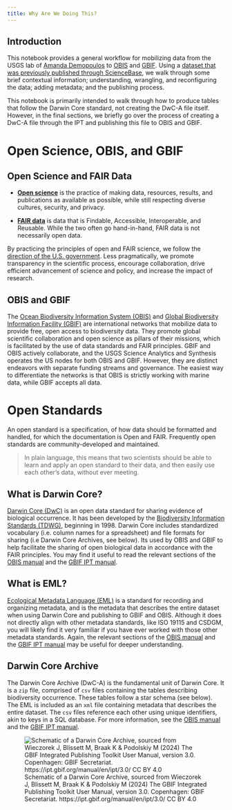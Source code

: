```yaml
---
title: Why Are We Doing This?
---
```


## Introduction

This notebook provides a general workflow for mobilizing data from the USGS lab of [Amanda Demopoulos](https://www.usgs.gov/staff-profiles/amanda-demopoulos/) to [OBIS](https://obis.org/) and [GBIF](https://www.gbif.org/). Using a [dataset that was previously published through ScienceBase](https://www.sciencebase.gov/catalog/item/5a709594e4b0a9a2e9d88e4e), we walk through some brief contextual information; understanding, wrangling, and reconfiguring the data; adding metadata; and the publishing process.

This notebook is primarily intended to walk through how to produce tables that follow the Darwin Core standard, not creating the DwC-A file itself. However, in the final sections, we briefly go over the process of creating a DwC-A file through the IPT and publishing this file to OBIS and GBIF.

# Open Science, OBIS, and GBIF

## Open Science and FAIR Data

-   [**Open science**](https://nasa.github.io/Transform-to-Open-Science/os101-modules/) is the practice of making data, resources, results, and publications as available as possible, while still respecting diverse cultures, security, and privacy.

-   [**FAIR data**](https://www.go-fair.org/fair-principles/) is data that is Findable, Accessible, Interoperable, and Reusable. While the two often go hand-in-hand, FAIR data is not necessarily open data.

By practicing the principles of open and FAIR science, we follow the [direction of the U.S. government](https://www.congress.gov/bill/115th-congress/house-bill/4174). Less pragmatically, we promote transparency in the scientific process, encourage collaboration, drive efficient advancement of science and policy, and increase the impact of research.

## OBIS and GBIF

The [Ocean Biodiversity Information System (OBIS)](https://obis.org/) and [Global Biodiversity Information Facility (GBIF)](https://www.gbif.org/) are international networks that mobilize data to provide free, open access to biodiversity data. They promote global scientific collaboration and open science as pillars of their missions, which is facilitated by the use of data standards and FAIR principles. GBIF and OBIS actively collaborate, and the USGS Science Analytics and Synthesis operates the US nodes for both OBIS and GBIF. However, they are distinct endeavors with separate funding streams and governance. The easiest way to differentiate the networks is that OBIS is strictly working with marine data, while GBIF accepts all data.

# Open Standards

An open standard is a specification, of how data should be formatted and handled, for which the documentation is Open and FAIR. Frequently open standards are community-developed and maintained. 

> In plain language, this means that two scientists should be able to learn and apply an open standard to their data, and then easily use each other's data, without ever meeting.

## What is Darwin Core?

[Darwin Core (DwC)](https://dwc.tdwg.org/terms/) is an open data standard for sharing evidence of biological occurrence. It has been developed by the [Biodiversity Information Standards (TDWG)](https://www.tdwg.org/), beginning in 1998. Darwin Core includes standardized vocabulary (i.e. column names for a spreadsheet) and file formats for sharing (i.e Darwin Core Archives, see below). Its used by OBIS and GBIF to help facilitate the sharing of open biological data in accordance with the FAIR principles. You may find it useful to read the relevant sections of the [OBIS manual](https://manual.obis.org/data_standards.html#biodiversity-data-standards) and the [GBIF IPT manual](https://ipt.gbif.org/manual/en/ipt/latest/darwin-core).

## What is EML?

[Ecological Metadata Language (EML)](https://eml.ecoinformatics.org/) is a standard for recording and organizing metadata, and is the metadata that describes the entire dataset when using Darwin Core and publishing to GBIF and OBIS. Although it does not directly align with other metadata standards, like ISO 19115 and CSDGM, you will likely find it very familiar if you have ever worked with those other metadata standards. Again, the relevant sections of the [OBIS manual](https://manual.obis.org/eml.html) and the [GBIF IPT manual](https://ipt.gbif.org/manual/en/ipt/latest/data-quality-checklist#dataset-metadata) may be useful for deeper understanding.

## Darwin Core Archive

The Darwin Core Archive (DwC-A) is the fundamental unit of Darwin Core. It is a `zip` file, comprised of `csv` files containing the tables describing biodiversity occurrence. These tables follow a star schema (see below).  The EML is included as an `xml` file containing metadata that describes the entire dataset. The `csv` files reference each other using unique identifiers, akin to keys in a SQL database. For more information, see the [OBIS manual](https://manual.obis.org/data_format.html#darwin-core-archive-1) and the [GBIF IPT manual](https://ipt.gbif.org/manual/en/ipt/latest/dwca-guide#what-is-darwin-core-archive-dwc-a).

![Schematic of a Darwin Core Archive, sourced from Wieczorek J, Blissett M, Braak K & Podolskiy M (2024) The GBIF Integrated Publishing Toolkit User Manual, version 3.0. Copenhagen: GBIF Secretariat. https://ipt.gbif.org/manual/en/ipt/3.0/ CC BY 4.0](images/star_diagram.png){fig-alt="schematic of a Darwin Core Archive" fig-align="center"}
